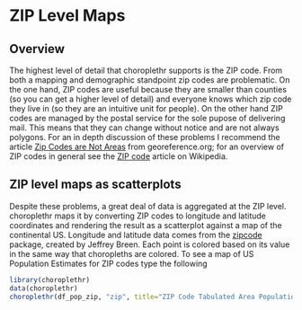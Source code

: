 <!--
  %\VignetteEngine{knitr}
%\VignetteIndexEntry{f) ZIP Level Maps}
-->
  
ZIP Level Maps
========================================================

## Overview

The highest level of detail that choroplethr supports is the ZIP code. From both a mapping and demographic standpoint zip codes are problematic. On the one hand, ZIP codes are useful because they are smaller than counties (so you can get a higher level of detail) and everyone knows which zip code they live in (so they are an intuitive unit for people). On the other hand ZIP codes are managed by the postal service for the sole pupose of delivering mail. This means that they can change without notice and are not always polygons. For an in depth discussion of these problems I recommend the article [Zip Codes are Not Areas](http://www.georeference.org/doc/zip_codes_are_not_areas.htm) from georeference.org; for an overview of ZIP codes in general see the [ZIP code](http://en.wikipedia.org/wiki/ZIP_code) article on Wikipedia.

## ZIP level maps as scatterplots

Despite these problems, a great deal of data is aggregated at the ZIP level.  choroplethr maps it by converting ZIP codes to longitude and latitude coordinates and rendering the result as a scatterplot against a map of the continental US. Longitude and latitude data comes from the [zipcode](http://cran.r-project.org/web/packages/zipcode/index.html) package, created by Jeffrey Breen. Each point is colored based on its value in the same way that choropleths are colored. To see a map of US Population Estimates for ZIP codes type the following

```r
library(choroplethr)
data(choroplethr)
choroplethr(df_pop_zip, "zip", title="ZIP Code Tabulated Area Population Estimates, 2012")
```
